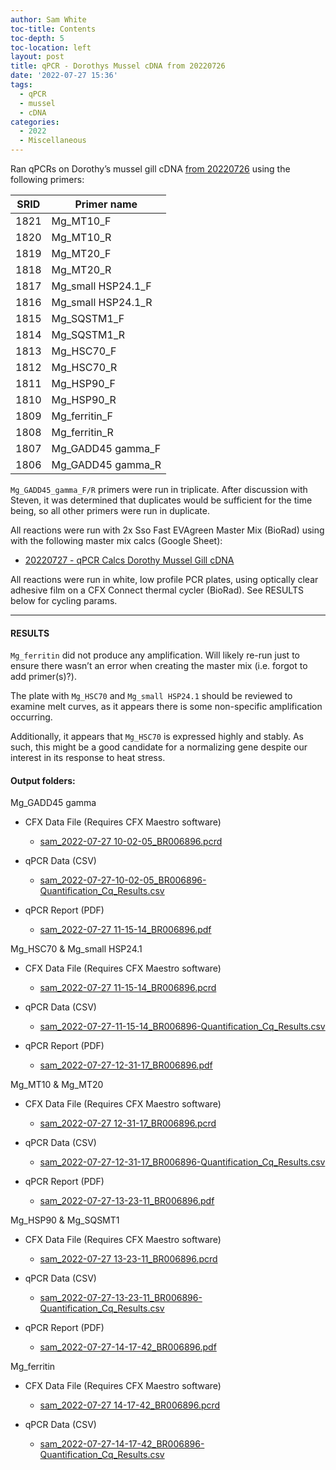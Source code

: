 ```yaml
---
author: Sam White
toc-title: Contents
toc-depth: 5
toc-location: left
layout: post
title: qPCR - Dorothys Mussel cDNA from 20220726
date: '2022-07-27 15:36'
tags: 
  - qPCR
  - mussel
  - cDNA
categories: 
  - 2022
  - Miscellaneous
---
```

Ran qPCRs on Dorothy's mussel gill cDNA [from 20220726](https://robertslab.github.io/sams-notebook/posts/2022/2022-07-26-RNA-Isolation-and-Quantification---Dorothy-Mussel-Gill-Samples/) using the following primers:

| SRID | Primer name        |
|------|--------------------|
| 1821 | Mg_MT10_F          |
| 1820 | Mg_MT10_R          |
| 1819 | Mg_MT20_F          |
| 1818 | Mg_MT20_R          |
| 1817 | Mg_small HSP24.1_F |
| 1816 | Mg_small HSP24.1_R |
| 1815 | Mg_SQSTM1_F        |
| 1814 | Mg_SQSTM1_R        |
| 1813 | Mg_HSC70_F         |
| 1812 | Mg_HSC70_R         |
| 1811 | Mg_HSP90_F         |
| 1810 | Mg_HSP90_R         |
| 1809 | Mg_ferritin_F      |
| 1808 | Mg_ferritin_R      |
| 1807 | Mg_GADD45 gamma_F  |
| 1806 | Mg_GADD45 gamma_R  |

`Mg_GADD45_gamma_F/R` primers were run in triplicate. After discussion with Steven, it was determined that duplicates would be sufficient for the time being, so all other primers were run in duplicate.

All reactions were run with 2x Sso Fast EVAgreen Master Mix (BioRad) using with the following master mix calcs (Google Sheet):

- [20220727 - qPCR Calcs Dorothy Mussel Gill cDNA](https://docs.google.com/spreadsheets/d/1tF5WOptVVdNRjEhjoS5WA6jcSIMiNNmDf9jsBcncUKI/edit?usp=sharing)

All reactions were run in white, low profile PCR plates, using optically clear adhesive film on a CFX Connect thermal cycler (BioRad). See RESULTS below for cycling params.

---

#### RESULTS

`Mg_ferritin` did not produce any amplification. Will likely re-run just to ensure there wasn't an error when creating the master mix (i.e. forgot to add primer(s)?).

The plate with `Mg_HSC70` and `Mg_small HSP24.1` should be reviewed to examine melt curves, as it appears there is some non-specific amplification occurring.

Additionally, it appears that `Mg_HSC70` is expressed highly and stably. As such, this might be a good candidate for a normalizing gene despite our interest in its response to heat stress.



#### Output folders:

Mg_GADD45 gamma

  - CFX Data File (Requires CFX Maestro software)
  
    - [sam_2022-07-27 10-02-05_BR006896.pcrd](https://owl.fish.washington.edu/scaphapoda/qPCR_data/cfx_connect_data//sam_2022-07-27%2010-02-05_BR006896.pcrd)

  - qPCR Data (CSV)

    - [sam_2022-07-27-10-02-05_BR006896-Quantification_Cq_Results.csv](https://owl.fish.washington.edu/Athaliana/qPCR_data/sam_2022-07-27-10-02-05_BR006896-Quantification_Cq_Results.csv)

  - qPCR Report (PDF)

    - [sam_2022-07-27 11-15-14_BR006896.pdf](https://owl.fish.washington.edu/Athaliana/qPCR_data/qPCR_reports/sam_2022-07-27%2011-15-14_BR006896.pdf)

  Mg_HSC70 & Mg_small HSP24.1
  
  - CFX Data File (Requires CFX Maestro software)
  
    - [sam_2022-07-27 11-15-14_BR006896.pcrd](https://owl.fish.washington.edu/scaphapoda/qPCR_data/cfx_connect_data//sam_2022-07-27%2011-15-14_BR006896.pcrd)

  - qPCR Data (CSV)

    - [sam_2022-07-27-11-15-14_BR006896-Quantification_Cq_Results.csv](https://owl.fish.washington.edu/Athaliana/qPCR_data/sam_2022-07-27-11-15-14_BR006896-Quantification_Cq_Results.csv)

  - qPCR Report (PDF)

    - [sam_2022-07-27-12-31-17_BR006896.pdf](https://owl.fish.washington.edu/Athaliana/qPCR_data/qPCR_reports/sam_2022-07-27-12-31-17_BR006896.pdf)

  Mg_MT10 & Mg_MT20
  
  - CFX Data File (Requires CFX Maestro software)
  
    - [sam_2022-07-27 12-31-17_BR006896.pcrd](https://owl.fish.washington.edu/scaphapoda/qPCR_data/cfx_connect_data//sam_2022-07-27%2012-31-17_BR006896.pcrd)

  - qPCR Data (CSV)

    - [sam_2022-07-27-12-31-17_BR006896-Quantification_Cq_Results.csv](https://owl.fish.washington.edu/Athaliana/qPCR_data/sam_2022-07-27-12-31-17_BR006896-Quantification_Cq_Results.csv)

  - qPCR Report (PDF)

    - [sam_2022-07-27-13-23-11_BR006896.pdf](https://owl.fish.washington.edu/Athaliana/qPCR_data/qPCR_reports/sam_2022-07-27-13-23-11_BR006896.pdf)

Mg_HSP90 & Mg_SQSMT1
  
  - CFX Data File (Requires CFX Maestro software)
  
    - [sam_2022-07-27 13-23-11_BR006896.pcrd](https://owl.fish.washington.edu/scaphapoda/qPCR_data/cfx_connect_data//sam_2022-07-27%2013-23-11_BR006896.pcrd)

  - qPCR Data (CSV)

    - [sam_2022-07-27-13-23-11_BR006896-Quantification_Cq_Results.csv](https://owl.fish.washington.edu/Athaliana/qPCR_data/sam_2022-07-27-13-23-11_BR006896-Quantification_Cq_Results.csv)

  - qPCR Report (PDF)

    - [sam_2022-07-27-14-17-42_BR006896.pdf](https://owl.fish.washington.edu/Athaliana/qPCR_data/qPCR_reports/sam_2022-07-27-14-17-42_BR006896.pdf)

Mg_ferritin
  
  - CFX Data File (Requires CFX Maestro software)
  
    - [sam_2022-07-27 14-17-42_BR006896.pcrd](https://owl.fish.washington.edu/scaphapoda/qPCR_data/cfx_connect_data//sam_2022-07-27%2014-17-42_BR006896.pcrd)

  - qPCR Data (CSV)

    - [sam_2022-07-27-14-17-42_BR006896-Quantification_Cq_Results.csv](https://owl.fish.washington.edu/Athaliana/qPCR_data/sam_2022-07-27-14-17-42_BR006896-Quantification_Cq_Results.csv)

